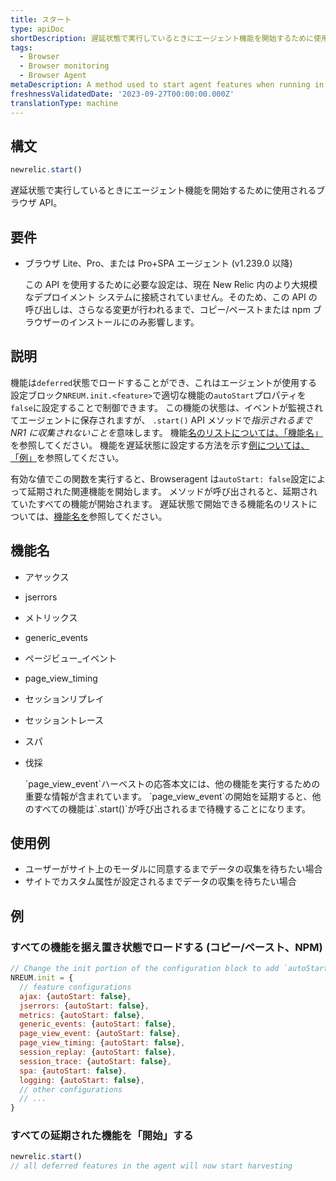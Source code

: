 ```yaml
---
title: スタート
type: apiDoc
shortDescription: 遅延状態で実行しているときにエージェント機能を開始するために使用されるメソッド
tags:
  - Browser
  - Browser monitoring
  - Browser Agent
metaDescription: A method used to start agent features when running in a deferred state
freshnessValidatedDate: '2023-09-27T00:00:00.000Z'
translationType: machine
---
```


## 構文

```js
newrelic.start()
```

遅延状態で実行しているときにエージェント機能を開始するために使用されるブラウザ API。

## 要件

* ブラウザ Lite、Pro、または Pro+SPA エージェント (v1.239.0 以降)

  <Callout variant="important">
    この API を使用するために必要な設定は、現在 New Relic 内のより大規模なデプロイメント システムに接続されていません。そのため、この API の呼び出しは、さらなる変更が行われるまで、コピー/ペーストまたは npm ブラウザーのインストールにのみ影響します。
  </Callout>

## 説明

機能は`deferred`状態でロードすることができ、これはエージェントが使用する設定ブロック`NREUM.init.<feature>`で適切な機能の`autoStart`プロパティを`false`に設定することで制御できます。 この機能の状態は、イベントが監視されてエージェントに保存されますが、 `.start()` API メソッドで*指示されるまで NR1 に収集されないことを*意味します。 機能[名のリストについては、「機能名」](#feature-names)を参照してください。 機能を遅延状態に設定する方法を示す[例については、「例」](#examples)を参照してください。

有効な値でこの関数を実行すると、Browseragent は`autoStart: false`設定によって延期された関連機能を開始します。 メソッドが呼び出されると、延期されていたすべての機能が開始されます。 遅延状態で開始できる機能名のリストについては、[機能名を](#feature-names)参照してください。

## 機能名

* アヤックス

* jserrors

* メトリックス

* generic\_events

* ページビュー\_イベント

* page\_view\_timing

* セッションリプレイ

* セッショントレース

* スパ

* 伐採

  <Callout variant="important">
    `page_view_event`ハーベストの応答本文には、他の機能を実行するための重要な情報が含まれています。 `page_view_event`の開始を延期すると、他のすべての機能は`.start()`が呼び出されるまで待機することになります。
  </Callout>

## 使用例

* ユーザーがサイト上のモーダルに同意するまでデータの収集を待ちたい場合
* サイトでカスタム属性が設定されるまでデータの収集を待ちたい場合

## 例

### すべての機能を据え置き状態でロードする (コピー/ペースト、NPM)

```js
// Change the init portion of the configuration block to add `autoStart: false` to any features desired to load in a deferred state
NREUM.init = {
  // feature configurations
  ajax: {autoStart: false},
  jserrors: {autoStart: false},
  metrics: {autoStart: false},
  generic_events: {autoStart: false},
  page_view_event: {autoStart: false},
  page_view_timing: {autoStart: false},
  session_replay: {autoStart: false},
  session_trace: {autoStart: false},
  spa: {autoStart: false},
  logging: {autoStart: false},
  // other configurations
  // ...
}
```

### すべての延期された機能を「開始」する

```js
newrelic.start()
// all deferred features in the agent will now start harvesting
```